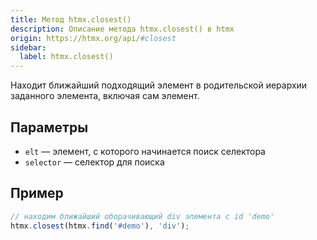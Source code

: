 ```yaml
---
title: Метод htmx.closest()
description: Описание метода htmx.closest() в htmx
origin: https://htmx.org/api/#closest
sidebar:
  label: htmx.closest()
---
```


Находит ближайший подходящий элемент в родительской иерархии заданного элемента, включая сам элемент.

## Параметры

* `elt` — элемент, с которого начинается поиск селектора
* `selector` — селектор для поиска

## Пример

```js
// находим ближайший оборачивающий div элемента с id 'demo'
htmx.closest(htmx.find('#demo'), 'div');
```